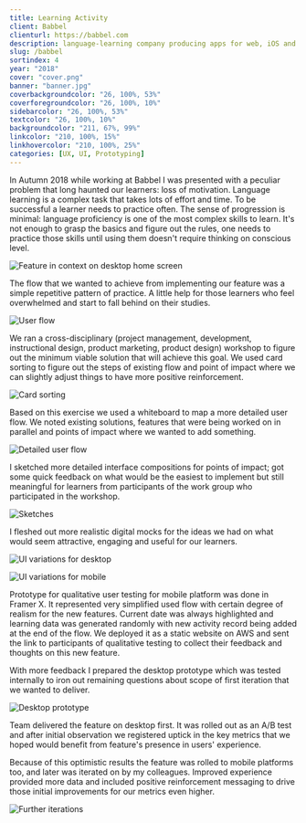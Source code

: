 ```yaml
---
title: Learning Activity
client: Babbel
clienturl: https://babbel.com
description: language-learning company producing apps for web, iOS and Android.
slug: /babbel
sortindex: 4
year: "2018"
cover: "cover.png"
banner: "banner.jpg"
coverbackgroundcolor: "26, 100%, 53%"
coverforegroundcolor: "26, 100%, 10%"
sidebarcolor: "26, 100%, 53%"
textcolor: "26, 100%, 10%"
backgroundcolor: "211, 67%, 99%"
linkcolor: "210, 100%, 15%"
linkhovercolor: "210, 100%, 25%"
categories: [UX, UI, Prototyping]
---
```



In Autumn 2018 while working at Babbel I was presented with a peculiar problem that long haunted our learners: loss of motivation. Language learning is a complex task that takes lots of effort and time. To be successful a learner needs to practice often. The sense of progression is minimal: language proficiency is one of the most complex skills to learn. It's not enough to grasp the basics and figure out the rules, one needs to practice those skills until using them doesn't require thinking on conscious level.

![Feature in context on desktop home screen](./highlighted.jpg)

The flow that we wanted to achieve from implementing our feature was a simple repetitive pattern of practice. A little help for those learners who feel overwhelmed and start to fall behind on their studies.

![User flow](./flow.jpg)

We ran a cross-disciplinary (project management, development, instructional design, product marketing, product design) workshop to figure out the minimum viable solution that will achieve this goal. We used card sorting to figure out the steps of existing flow and point of impact where we can slightly adjust things to have more positive reinforcement.

![Card sorting](./cardsorting.jpg)

Based on this exercise we used a whiteboard to map a more detailed user flow. We noted existing solutions, features that were being worked on in parallel and points of impact where we wanted to add something.

![Detailed user flow](./mapping.jpg)

I sketched more detailed interface compositions for points of impact; got some quick feedback on what would be the easiest to implement but still meaningful for learners from participants of the work group who participated in the workshop.

![Sketches](./sketches.jpg)

I fleshed out more realistic digital mocks for the ideas we had on what would seem attractive, engaging and useful for our learners.

![UI variations for desktop](./desktopvariations.png)

![UI variations for mobile](./mobilevariations.png)

Prototype for qualitative user testing for mobile platform was done in Framer X. It represented very simplified used flow with certain degree of realism for the new features. Current date was always highlighted and learning data was generated randomly with new activity record being added at the end of the flow. We deployed it as a static website on AWS and sent the link to participants of qualitative testing to collect their feedback and thoughts on this new feature.

<LAMobilePrototype />

With more feedback I prepared the desktop prototype which was tested internally to iron out remaining questions about scope of first iteration that we wanted to deliver.

![Desktop prototype](./desktopprototype.jpg)

Team delivered the feature on desktop first. It was rolled out as an A/B test and after initial observation we registered uptick in the key metrics that we hoped would benefit from feature's presence in users' experience.

Because of this optimistic results the feature was rolled to mobile platforms too, and later was iterated on by my colleagues. Improved experience provided more data and included positive reinforcement messaging to drive those initial improvements for our metrics even higher.

![Further iterations](./v2.png)
